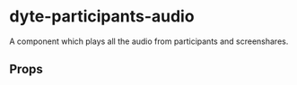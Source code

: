 # dyte-participants-audio

A component which plays all the audio from participants and screenshares.

## Props

<PropsTable of="dyte-participants-audio" />
